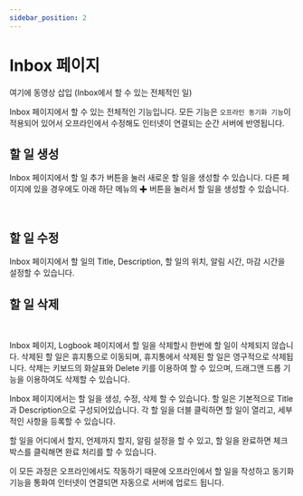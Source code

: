 ```yaml
---
sidebar_position: 2
---
```



# Inbox 페이지

여기에 동영상 삽입 (Inbox에서 할 수 있는 전체적인 일)

Inbox 페이지에서 할 수 있는 전체적인 기능입니다. 모든 기능은 `오프라인 동기화 기능`이 적용되어 있어서 오프라인에서 수정해도 인터넷이 연결되는 순간 서버에 반영됩니다.

## 할 일 생성

<ReactPlayer playing controls url="/tutorial/addtodo.mp4" />

Inbox 페이지에서 할 일 추가 버튼을 눌러 새로운 할 일을 생성할 수 있습니다. 다른 페이지에 있을 경우에도 아래 하단 메뉴의 ✚ 버튼을 눌러서 할 일을 생성할 수 있습니다.

<br />

## 할 일 수정

Inbox 페이지에서 할 일의 Title, Description, 할 일의 위치, 알림 시간, 마감 시간을 설정할 수 있습니다.

## 할 일 삭제

<ReactPlayer playing controls url="/tutorial/deletetodo.mp4" />

<br />

Inbox 페이지, Logbook 페이지에서 할 일을 삭제할시 한번에 할 일이 삭제되지 않습니다. 삭제된 할 일은 휴지통으로 이동되며, 휴지통에서 삭제된 할 일은 영구적으로 삭제됩니다.
삭제는 키보드의 화살표와 Delete 키를 이용하여 할 수 있으며, 드래그앤 드롭 기능을 이용하여도 삭제할 수 있습니다.

Inbox 페이지에서는 할 일을 생성, 수정, 삭제 할 수 있습니다. 할 일은 기본적으로 Title과 Description으로 구성되어있습니다. 각 할 일을 더블 클릭하면 할 일이 열리고, 세부적인 사항을 등록할 수 있습니다.

할 일을 어디에서 할지, 언제까지 할지, 알림 설정을 할 수 있고, 할 일을 완료하면 체크박스를 클릭해면 완료 처리를 할 수 있습니다.

이 모든 과정은 오프라인에서도 작동하기 때문에 오프라인에서 할 일을 작성하고 동기화 기능을 통화여 인터넷이 연결되면 자동으로 서버에 업로드 됩니다.
